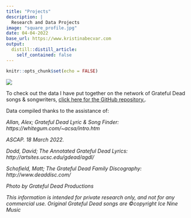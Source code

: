 ```yaml
---
title: "Projects"
description: |
  Research and Data Projects 
image: "square_profile.jpg"
date: 04-04-2022
base_url: https://www.kristinabecvar.com
output:
  distill::distill_article:
    self_contained: false
---
```


```r
knitr::opts_chunk$set(echo = FALSE)
```

![](gd-network.png) 

To check out the data I have put together on the network of Grateful Dead songs & songwriters, [click here for the GitHub repository.](https://github.com/kbec19/Grateful-Network){target="_blank"}.

Data compiled thanks to the assistance of:

*Allan, Alex; Grateful Dead Lyric & Song Finder: https://whitegum.com/~acsa/intro.htm*

*ASCAP. 18 March 2022.*

*Dodd, David; The Annotated Grateful Dead Lyrics: http://artsites.ucsc.edu/gdead/agdl/*

*Schofield, Matt; The Grateful Dead Family Discography: http://www.deaddisc.com/*

*Photo by Grateful Dead Productions*

*This information is intended for private research only, and not for any commercial use. Original Grateful Dead songs are ©copyright Ice Nine Music*


